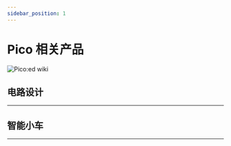 ```yaml
---
sidebar_position: 1
---
```









# Pico 相关产品

![Pico:ed wiki](./images/picoed-wiki.png)

## 电路设计
---

<cardbox>
  <card
    href="./circuit-design/picoed-starter-kit/"
    title="Pico:ed小小发明家套件"
    description="Pico:ed小小科学家(Starter Kit)套件是ELECFREAKS团队出品的Pico:ed入门套件。
ElecFreaks Pico:ed小小科学家专为那些学习电路和编程知识的人们而设计。 该套件提供了一些基本的电子元件，如LED，按钮，蜂鸣器，温度传感器，舵机和电机等。 Micro：bit小小科学家套件可以帮助您进入一个美好的电子世界。"
    img={picoed_starter_kit_Icon}
  />
</cardbox>

## 智能小车
---

<cardbox>
  <card
    href="./picoed-smart-car/picoed-samrt-cutebot"
    title="Pico:ed酷比特智能赛车"
    description="ELECFREAKS Cutebot是一款带有双高速电机马达的后驱智能赛车。
Cutebot同时搭载了很多车载设备，包括超声波导航距离传感器，两颗RGBLED车大灯，两颗Rainbow LED车底示廓灯，两个车道辅助巡线探头，和更多智能配件！驱动你的第一个智能赛车吧。
"
    img={picoed_samrt_cutebot_Icon}
  />
  <card
    href="./picoed-smart-car/picoed-ringbit-car-v2"
    title="Pico:ed 瑞比特智能车"
    description="Ring:bit 二代智能车套件是 ELECFREAKS 独立研发的一款小型 DIY 智能车套件，由 Pico:ed 主板和 Ring:bit 扩展板以及相关配件组成，它采用模块化组装和代码编程驱动方式，简单易学，功能丰富，相信会给您的创造带来丰富的体验。"
    img={picoed_ringbit_car_v2_Icon}
  />
</cardbox>
